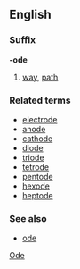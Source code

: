 ==English==
===Suffix===
'''-ode'''
# [[way]], [[path]]
===Related terms===
*[[electrode]]
*[[anode]]
*[[cathode]]
*[[diode]]
*[[triode]]
*[[tetrode]]
*[[pentode]]
*[[hexode]]
*[[heptode]]

===See also===
*[[ode]]
[[category:English suffixes|Ode]]